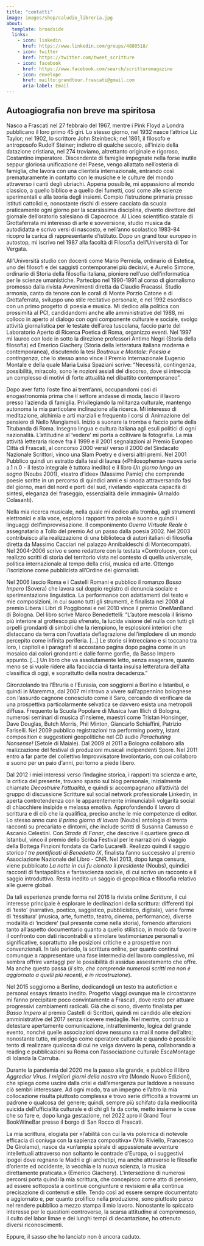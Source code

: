 ```yaml
---
title: "contatti"
image: images/shop/caludio_libreria.jpg
about:
  template: broadside
  links:
    - icon: linkedin
      href: https://www.linkedin.com/groups/4880518/
    - icon: twitter
      href: https://twitter.com/tweet_scritture
    - icon: facebook
      href: https://www.facebook.com/search/scritturemagazine
    - icon: envelope
      href: mailto:grandtour.frascati@gmail.com
      aria-label: Email
---
```


## Autoagiografia non breve ma spiritosa

Nasco a Frascati nel 27 febbraio del 1967, mentre i Pink Floyd a Londra pubblicano il loro primo 45 giri. Lo stesso giorno, nel 1932 nasce l'attrice Liz Taylor; nel 1902, lo scrittore John Steinbeck; nel 1861, il filosofo e antroposofo Rudolf Steiner; indietro di qualche secolo, all'inizio della datazione cristiana, nel 274 troviamo, altrettanto originale e rigoroso, Costantino imperatore. Discendente di famiglie impegnate nella forse inutile seppur gloriosa unificazione del Paese, vengo allattato nell'osteria di famiglia, che lavora con una clientela internazionale, entrando così prematuramente in contatto con le musiche e le culture del mondo attraverso i canti degli ubriachi. Appena possibile, mi appassiono al mondo classico, a quello biblico e a quello dei fumetti, così come alle scienze sperimentali e alla teoria degli insiemi. Compio l'istruzione primaria presso istituti cattolici e, nonostante rischi di essere cacciato da scuola praticamente ogni giorno per la scarsissima disciplina, divento direttore del giornale dell'oratorio salesiano di Capocroce. Al Liceo scientifico statale di Grottaferrata mi interesso di arte e sovversione, studio musica da autodidatta e scrivo versi di nascosto, e nell'anno scolastico 1983-84 ricopro la carica di rappresentante d'istituto. Dopo un grand tour europeo in autostop, mi iscrivo nel 1987 alla facoltà di Filosofia dell'Università di Tor Vergata.

All'Università studio con docenti come Mario Perniola, ordinario di Estetica, uno dei filosofi e dei saggisti contemporanei più decisivi, e Aurelio Simone, ordinario di Storia della filosofia italiana, pioniere nell'uso dell'informatica per le scienze umanistiche. Partecipo nel 1990-1991 al corso di giornalismo promosso dalla rivista Avvenimenti diretta da Claudio Fracassi. Studio armonia, canto da tenore con le corali di Monte Porzio Catone e di Grottaferrata, sviluppo uno stile recitativo personale, e nel 1992 esordisco con un primo progetto di poesia e musica. Mi dedico alla politica con prossimità al PCI, candidandomi anche alle amministrative del 1988, mi colloco in aperto al dialogo con ogni componente culturale e sociale, svolgo attività giornalistica per le testate dell'area tuscolana, faccio parte del Laboratorio Aperto di Ricerca Poetica di Roma, organizzo eventi. Nel 1997 mi laureo con lode in sotto la direzione professori Antimo Negri (Storia della filosofia) ed Emerico Giachery (Storia della letteratura italiana moderna e contemporanea), discutendo la tesi *Boutroux e Montale: Poesia e contingenza*, che lo stesso anno vince il Premio Internazionale Eugenio Montale e della quale Maria Luisa Spaziani scrive: "Necessità, contingenza, possibilità, miracolo, sono le nozioni assiali del discorso, dove si intreccia un complesso di motivi di forte attualità nel dibattito contemporaneo".

Dopo aver fatto l'oste fino ai trent'anni, occupandomi così di enogastronomia prima che il settore andasse di moda, lascio il lavoro presso l'azienda di famiglia. Privilegiando la militanza culturale, mantengo autonoma la mia particolare inclinazione alla ricerca. Mi interesso di meditazione, alchimia e arti marziali e frequento i corsi di Animazione del pensiero di Nello Mangiameli. Inizio a suonare la tromba e faccio parte della Titubanda di Roma. Insegno lingua e cultura italiana agli esuli politici di ogni nazionalità. L'attitudine al 'vedere' mi porta a coltivare la fotografia. La mia attività letteraria riceve fra il 1999 e il 2001 segnalazioni al Premio Europeo Città di Frascati, al concorso 2000 versi/ verso il 2000 del Sindacato Nazionale Scrittori, vinco una Slam Poetry e diversi altri premi. Nel 2001 Pubblico quindi un estratto dalla tesi di laurea («Philosophema» nuova serie a.1 n.0 - il testo integrale è tuttora inedito) e il libro *Un giorno lungo un sogno* (Noubs 2001), «teatro d'idee» (Massimo Pamio) che comprende poesie scritte in un percorso di quindici anni e si snoda attraversando fasi del giorno, mari del nord e porti del sud, rivelando «spiccata capacità di sintesi, eleganza del fraseggio, essenzialità delle immagini» (Arnaldo Colasanti).

Nella mia ricerca musicale, nella quale mi dedico alla tromba, agli strumenti elettronici e alla voce, esploro i rapporti tra parola e suono e quindi i linguaggi dell'improvvisazione. Il componimento *Guerra Virtuale Reale* è assegnatario a Tollo del premio Ad un passo dalla poesia 2002. Nel 2003 contribuisco alla realizzazione di una biblioteca di autori italiani di filosofia diretta da Massimo Cacciari nel palazzo Annibaldeschi di Montecompatri. Nel 2004-2006 scrivo e sono redattore con la testata «Controluce», con cui realizzo scritti di storia del territorio vista nel contesto di quella universale, politica internazionale al tempo della crisi, musica ed arte. Ottengo l'iscrizione come pubblicista all'Ordine dei giornalisti.

Nel 2006 lascio Roma e i Castelli Romani e pubblico il romanzo *Basso Impero* (Sovera) che lavora sul doppio registro di denuncia sociale e sperimentazione linguistica. La performance con adattamenti del testo e mie composizioni, in cui suono tutti gli strumenti, è finalista nel 2008 al premio Libera i Libri di Poggibonsi e nel 2010 vince il premio OneManBand di Bologna. Del libro scrive Marco Benedettelli: "L'autore mescola il lirismo più interiore al grottesco più sfrenato, la lucida visione del nulla con tutti gli orpelli grondanti di simboli che la riempiono, le esplosioni interiori che distaccano da terra con l'ovattata deflagrazione dell'implodere di un mondo percepito come infinita periferia. \[...\] Le storie si intrecciano e si toccano tra loro, i capitoli e i paragrafi si accostano pagina dopo pagina come in un mosaico dai colori grondanti e dalle forme gonfie, da Basso Impero appunto. \[...\] Un libro che va assolutamente letto, senza esagerare, quanto meno se si vuole ridere alla facciaccia di tanta insulsa letteratura dell'alta classifica di oggi, e soprattutto della nostra decadenza."

Gironzolando tra l'Etruria e l'Eurasia, con soggiorni a Berlino e Istanbul, e quindi in Maremma, dal 2007 mi ritrovo a vivere sull'appennino bolognese con l'assurdo cagnone conosciuto come il Saro, cercando di verificare da una prospettiva particolarmente selvatica se davvero esista una metropoli diffusa. Frequento la Scuola Popolare di Musica Ivan Illich di Bologna, numerosi seminari di musica d'insieme, maestri come Tristan Honsinger, Dave Douglas, Butch Morris, Phil Minton, Giancarlo Schiaffini, Patrizio Fariselli. Nel 2009 pubblico registrazioni tra performing poetry, istant composition e suggestioni geopolitiche nel CD audio *Parachuting Nonsense!* (Setole di Maiale). Dal 2009 al 2011 a Bologna collaboro alla realizzazione del festival di produzioni musicali indipendenti Spore. Nel 2011 entro a far parte del collettivo Improvvisatore Involontario, con cui collaboro e suono per un paio d'anni, poi torno a piede libero.

Dal 2012 i miei interessi verso l'indagine storica, i rapporti tra scienza e arte, la critica del presente, trovano spazio sul blog personale, inizialmente chiamato *Decostruire l'attualità*, e quindi si accompagnano all'attività del gruppo di discussione Scritture sul social network professionale Linkedin, in aperta controtendenza con le apparentemente irrinunciabili volgarità social di chiacchiere insipide e melassa emotiva. Approfondendo il lavoro di scrittura e di ciò che la qualifica, preciso anche le mie competenze di editor. Lo stesso anno curo *Il primo giorno di lavoro* (Noubs) antologia di trenta racconti su precariato e dintorni, che include scritti di Susanna Camusso e Ascanio Celestini. Con *Strade di Fanar*, che descrive il quartiere greco di Istanbul, vinco il premio dello Scriba Festival per le narrazioni di viaggio della Bottega Finzioni fondata da Carlo Lucarelli. Realizzo quindi il saggio storico *I tre pontificati di Benedetto IX*, finalista l'anno successivo al premio Associazione Nazionale del Libro - CNR. Nel 2013, dopo lunga censura, viene pubblicato *La notte in cui fu clonato il presidente* (Noubs), quindici racconti di fantapolitica e fantascienza sociale, di cui scrivo un racconto e il saggio introduttivo. Resta inedito un saggio di geopolitica e filosofia relativo alle guerre globali.

Da tali esperienze prende forma nel 2016 la rivista online *Scritture*, il cui interesse principale è esplorare le declinazioni della scrittura: differenti tipi di 'testo' (narrativo, poetico, saggistico, pubblicistico, digitale), varie forme di 'tessitura' (musica, arte, fumetto, teatro, cinema, performance), diverse modalità di 'incidere' (sul presente come nella storia), fornendo attenzioni tanto all'aspetto documentario quanto a quello stilistico, in modo da favorire il confronto con dati riscontrabili e stimolare testimonianze personali e significative, soprattutto alle posizioni critiche e a prospettive non convenzionali. In tale periodo, la scrittura online, per quanto continui comunque a rappresentare una fase intermedia del lavoro complessivo, mi sembra offrire vantaggi per le possibilità di assiduo assestamento che offre. Ma anche questo passa (*il sito, che comprende numerosi scritti ma non è aggiornato a quelli più recenti, è in ricostruzione*).

Nel 2015 soggiorno a Berlino, dedicandogli un testo tra autofiction e personal essays rimasto inedito. Progetto viaggi ovunque ma le circostanze mi fanno precipitare poco convintamente a Frascati, dove resto per attuare progressivi cambiamenti radicali. Già che ci sono, divento finalista per *Basso Impero* al premio Castelli di Scrittori, quindi mi candido alle elezioni amministrative del 2017 senza ricevere medaglie. Nel mentre, continuo a detestare apertamente comunicazione, intrattenimento, logica del grande evento, nonché quelle associazioni dove nessuno sa mai il nome dell'altro; nonostante tutto, mi prodigo come operatore culturale e quando è possibile tento di realizzare qualcosa di cui ne valga davvero la pena, collaborando a reading e pubblicazioni su Roma con l'associazione culturale EscaMontage di Iolanda la Carruba.

Durante la pandemia del 2020 me la passo alla grande, e pubblico il libro *Aggredior Virus. I migliori giorni della nostra vita* (Mondo Nuovo Edizioni), che spiega come uscire dalla crisi e dall'emergenza pur laddove a nessuno ciò sembri interessare. Ad ogni modo, tra un impegno e l'altro la mia collocazione risulta piuttosto complessa e trovo serie difficoltà a trovarmi un padrone o qualcosa del genere; quindi, sempre più schifato dalla mediocrità suicida dell'ufficialità culturale e di chi gli fa da corte, metto insieme le cose che so fare e, dopo lunga gestazione, nel 2022 apro il Grand Tour BookWineBar presso il borgo di San Rocco di Frascati.

La mia scrittura, elogiata per «l'abilità con cui la vis polemica di notevole efficacia di coniuga con la sapienza compositiva» (Vito Riviello, Francesco De Girolamo), nasce da «un'ampia spirale di appassionate avventure intellettuali attraverso non soltanto le contrade d'Europa, o i suggestivi ipogei dove regnano le Madri e gli archetipi, ma anche attraverso le filosofie d'oriente ed occidente, la vecchia e la nuova scienza, la musica direttamente praticata.» (Emerico Giachery). L'intersezione di numerosi percorsi porta quindi la mia scrittura, che concepisco come atto di pensiero, ad essere sottoposta a continue congiunture e revisioni e alla continua precisazione di contenuti e stile. Tendo così ad essere sempre documentato e aggiornato e, per quanto prolifico nella produzione, sono piuttosto parco nel rendere pubblico a mezzo stampa il mio lavoro. Nonostante lo spiccato interesse per le questioni controverse, la scarsa attitudine al compromesso, il culto del labor limae e dei lunghi tempi di decantazione, ho ottenuto diversi riconoscimenti.

Eppure, il sasso che ho lanciato non è ancora caduto.
